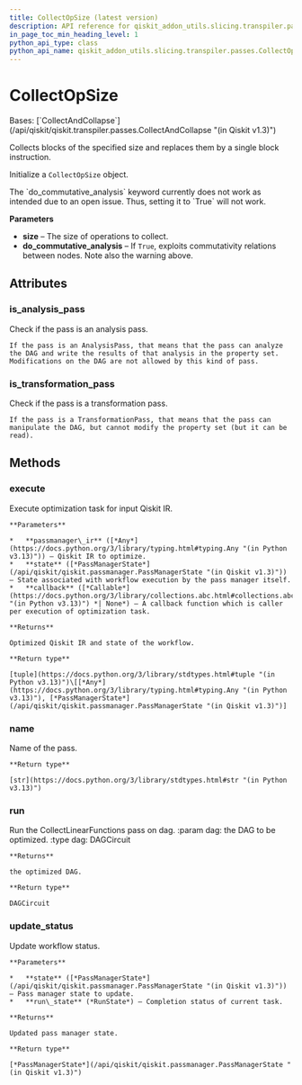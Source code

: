 ```yaml
---
title: CollectOpSize (latest version)
description: API reference for qiskit_addon_utils.slicing.transpiler.passes.CollectOpSize in the latest version of qiskit-addon-utils
in_page_toc_min_heading_level: 1
python_api_type: class
python_api_name: qiskit_addon_utils.slicing.transpiler.passes.CollectOpSize
---
```


# CollectOpSize

<Class id="qiskit_addon_utils.slicing.transpiler.passes.CollectOpSize" isDedicatedPage={true} github="https://github.com/Qiskit/qiskit-addon-utils/tree/stable/0.1/qiskit_addon_utils/slicing/transpiler/passes/collect_op_size.py#L28-L58" signature="CollectOpSize(*args, **kwargs)" modifiers="class">
  Bases: [`CollectAndCollapse`](/api/qiskit/qiskit.transpiler.passes.CollectAndCollapse "(in Qiskit v1.3)")

  Collects blocks of the specified size and replaces them by a single block instruction.

  Initialize a `CollectOpSize` object.

  <Admonition title="Warning" type="caution">
    The `do_commutative_analysis` keyword currently does not work as intended due to an open issue. Thus, setting it to `True` will not work.
  </Admonition>

  **Parameters**

  *   **size** – The size of operations to collect.
  *   **do\_commutative\_analysis** – If `True`, exploits commutativity relations between nodes. Note also the warning above.

  ## Attributes

  ### is\_analysis\_pass

  <Attribute id="qiskit_addon_utils.slicing.transpiler.passes.CollectOpSize.is_analysis_pass">
    Check if the pass is an analysis pass.

    If the pass is an AnalysisPass, that means that the pass can analyze the DAG and write the results of that analysis in the property set. Modifications on the DAG are not allowed by this kind of pass.
  </Attribute>

  ### is\_transformation\_pass

  <Attribute id="qiskit_addon_utils.slicing.transpiler.passes.CollectOpSize.is_transformation_pass">
    Check if the pass is a transformation pass.

    If the pass is a TransformationPass, that means that the pass can manipulate the DAG, but cannot modify the property set (but it can be read).
  </Attribute>

  ## Methods

  ### execute

  <Function id="qiskit_addon_utils.slicing.transpiler.passes.CollectOpSize.execute" signature="execute(passmanager_ir, state, callback=None)">
    Execute optimization task for input Qiskit IR.

    **Parameters**

    *   **passmanager\_ir** ([*Any*](https://docs.python.org/3/library/typing.html#typing.Any "(in Python v3.13)")) – Qiskit IR to optimize.
    *   **state** ([*PassManagerState*](/api/qiskit/qiskit.passmanager.PassManagerState "(in Qiskit v1.3)")) – State associated with workflow execution by the pass manager itself.
    *   **callback** ([*Callable*](https://docs.python.org/3/library/collections.abc.html#collections.abc.Callable "(in Python v3.13)") *| None*) – A callback function which is caller per execution of optimization task.

    **Returns**

    Optimized Qiskit IR and state of the workflow.

    **Return type**

    [tuple](https://docs.python.org/3/library/stdtypes.html#tuple "(in Python v3.13)")\[[*Any*](https://docs.python.org/3/library/typing.html#typing.Any "(in Python v3.13)"), [*PassManagerState*](/api/qiskit/qiskit.passmanager.PassManagerState "(in Qiskit v1.3)")]
  </Function>

  ### name

  <Function id="qiskit_addon_utils.slicing.transpiler.passes.CollectOpSize.name" signature="name()">
    Name of the pass.

    **Return type**

    [str](https://docs.python.org/3/library/stdtypes.html#str "(in Python v3.13)")
  </Function>

  ### run

  <Function id="qiskit_addon_utils.slicing.transpiler.passes.CollectOpSize.run" signature="run(dag)">
    Run the CollectLinearFunctions pass on dag. :param dag: the DAG to be optimized. :type dag: DAGCircuit

    **Returns**

    the optimized DAG.

    **Return type**

    DAGCircuit
  </Function>

  ### update\_status

  <Function id="qiskit_addon_utils.slicing.transpiler.passes.CollectOpSize.update_status" signature="update_status(state, run_state)">
    Update workflow status.

    **Parameters**

    *   **state** ([*PassManagerState*](/api/qiskit/qiskit.passmanager.PassManagerState "(in Qiskit v1.3)")) – Pass manager state to update.
    *   **run\_state** (*RunState*) – Completion status of current task.

    **Returns**

    Updated pass manager state.

    **Return type**

    [*PassManagerState*](/api/qiskit/qiskit.passmanager.PassManagerState "(in Qiskit v1.3)")
  </Function>
</Class>

